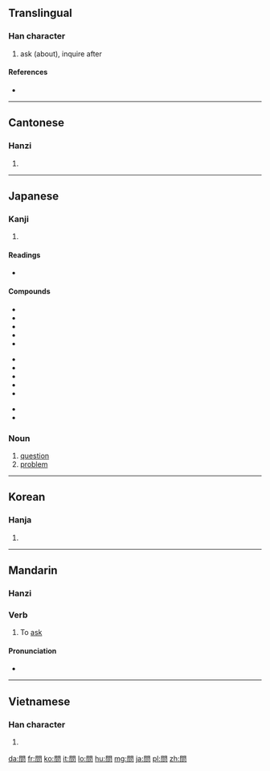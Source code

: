 {{also|问}}
==Translingual==

===Han character===
{{Han char|rn=30|rad=口|as=08|sn=11|four=7760<sub>7</sub>|canj=日弓口 (ANR)|ids=⿵[[門]][[口]]}}

# ask (about), inquire after

====References====
* {{Han ref|kx=0195.100|dkj=03814|dj=0416.100|hdz=74284.030|uh=554F|ud=21839|bh=B0DD|bd=45277}}

----

==Cantonese==

===Hanzi===
{{yue-hanzi|jyut=|y=man6|sim=问}}

# {{defn|Cantonese|sort=口08}}

----

==Japanese==

===Kanji===
{{ja-kanji|grade=3|rs=口08}}

# {{defn|Japanese|sort=口08}}

====Readings====
* {{ja-readings|on=[[もん]] (mon), [[ぶん]] (bun)|kun=[[とう]] (tou), [[とん]] (ton)}}

====Compounds====
{{top3}}
*{{l|ja|sc=Jpan|問題|tr=もんだい, mondai}}
*{{l|ja|sc=Jpan|問答|tr=もんどう, mondō}}
*{{l|ja|sc=Jpan|問う|tr=とう, tou}}
*{{l|ja|sc=Jpan|不問|tr=ふもん, humon}}
*{{l|ja|sc=Jpan|学問|tr=がくもん, gakumon}}
{{mid3}}
*{{l|ja|sc=Jpan|質問|tr=しつもん, shitsumon}}
*{{l|ja|sc=Jpan|疑問|tr=ぎもん, gimon}}
*{{l|ja|sc=Jpan|一問|tr=いちもん, ichimon}}
*{{l|ja|sc=Jpan|尋問|tr=じんもん, jinmon}}
*{{l|ja|sc=Jpan|喚問|tr=かんもん, kanmon}}
{{mid3}}
*{{l|ja|sc=Jpan|検問|tr=けんもん, kenmon}}
*{{l|ja|sc=Jpan|詰問|tr=きつもん, kitsumon}}
{{l|ja|sc=Jpan|拷問|tr=ごうもん, gōmon}}
{{bottom}}

===Noun===
{{ja-noun|k|hira=もん|rom=mon}}

# [[question]]
# [[problem]]

----

==Korean==

===Hanja===
{{ko-hanja|hangeul=문|rv=mun|mr=mun}}

# {{defn|Korean|sort=口08}}

----

==Mandarin==

===Hanzi===
{{cmn-hanzi|tra=問|pin=[[wèn]] ([[wen4]])|wg=wen<sup>4</sup>}}

===Verb===
{{cmn-verb|t|pin=wèn|pint=wen4|sim=问|rs=口08}}

# To [[ask]]

====Pronunciation====
*{{audio|zh-wèn.ogg|audio}}

----

==Vietnamese==

===Han character===
{{vi-hantu|[[vấn]], [[vắn]], [[vắng]], [[vẩn]], [[vặn]]|rs=口08}}

# {{defn|Vietnamese|sort=口08}}

[[da:問]]
[[fr:問]]
[[ko:問]]
[[it:問]]
[[lo:問]]
[[hu:問]]
[[mg:問]]
[[ja:問]]
[[pl:問]]
[[zh:問]]